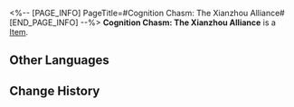 <%-- [PAGE_INFO]
PageTitle=#Cognition Chasm: The Xianzhou Alliance#
[END_PAGE_INFO] --%>
{{Item Infobox
|title       = Cognition Chasm: The Xianzhou Alliance
|id          = 140322
|image       = Item Cognition Chasm- The Xianzhou Alliance.png
|type        = 
|invCategory = Missions
|rarity      = 3
|effect      = 
|description =
"A Curio without a body but is alive... I've heard of such a species."
"A colleague who came back from a business trip said that the Xianzhou Alliance has lifeforms like that."
}}
'''Cognition Chasm: The Xianzhou Alliance''' is a [[Item]].

==Other Languages==
{{Other Languages
|en   = Cognition Chasm: The Xianzhou Alliance
|zhs  = 记忆盲点·仙舟联盟
|zht  = 記憶盲點•仙舟聯盟
|ja   = 記憶の盲点・仙舟同盟
|ko   = 기억의 맹점•선주 연맹
|es   = Laguna mental: Alianza Xianzhou
|fr   = Bribes de souvenirs : L'Alliance Xianzhou
|ru   = Бездна памяти: Альянс Сяньчжоу
|th   = จุดบอดความทรงจำ: สหพันธ์ Xianzhou
|vi   = Điểm Mù Ký Ức - Liên Minh Xianzhou
|de   = Erinnerungslücke: Die Xianzhou-Allianz
|id   = Titik Buta Memori: Xianzhou Alliance
|pt   = Abismo de Cognição: A Aliança Xianzhou
}}

==Change History==
{{Change History|2.0}}